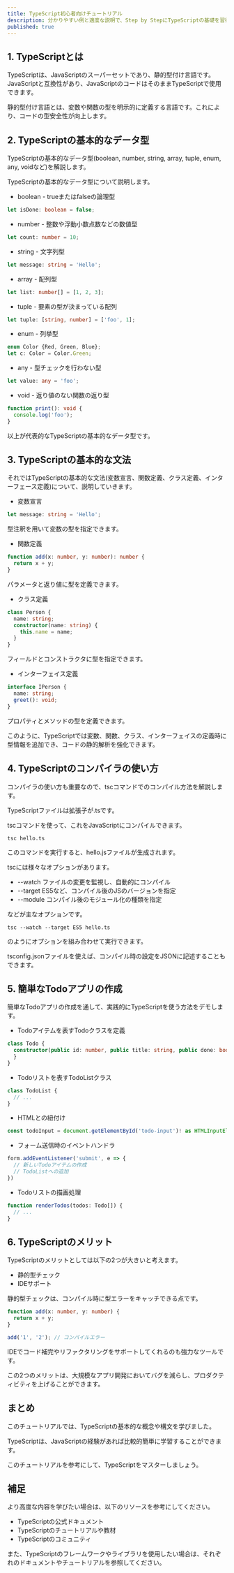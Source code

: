 ```yaml
---
title: TypeScript初心者向けチュートリアル
description: 分かりやすい例と適度な説明で、Step by StepにTypeScriptの基礎を習得できるチュートリアルを目指します。
published: true
---
```


## 1. TypeScriptとは

TypeScriptは、JavaScriptのスーパーセットであり、静的型付け言語です。JavaScriptと互換性があり、JavaScriptのコードはそのままTypeScriptで使用できます。

静的型付け言語とは、変数や関数の型を明示的に定義する言語です。これにより、コードの型安全性が向上します。

## 2. TypeScriptの基本的なデータ型

TypeScriptの基本的なデータ型(boolean, number, string, array, tuple, enum, any, voidなど)を解説します。

TypeScriptの基本的なデータ型について説明します。

- boolean - trueまたはfalseの論理型

```ts
let isDone: boolean = false;
```

- number - 整数や浮動小数点数などの数値型

```ts 
let count: number = 10;
```

- string - 文字列型

```ts
let message: string = 'Hello'; 
```

- array - 配列型

```ts
let list: number[] = [1, 2, 3];
```

- tuple - 要素の型が決まっている配列

```ts
let tuple: [string, number] = ['foo', 1];
```

- enum - 列挙型

```ts
enum Color {Red, Green, Blue};
let c: Color = Color.Green;
```

- any - 型チェックを行わない型

```ts
let value: any = 'foo';
```

- void - 返り値のない関数の返り型

```ts
function print(): void {
  console.log('foo');
}
```

以上が代表的なTypeScriptの基本的なデータ型です。

## 3. TypeScriptの基本的な文法

それではTypeScriptの基本的な文法(変数宣言、関数定義、クラス定義、インターフェース定義)について、説明していきます。

- 変数宣言

```ts
let message: string = 'Hello';
```

型注釈を用いて変数の型を指定できます。

- 関数定義

```ts 
function add(x: number, y: number): number {
  return x + y;
}
```

パラメータと返り値に型を定義できます。

- クラス定義

```ts
class Person {
  name: string;
  constructor(name: string) { 
    this.name = name;
  }
}
```

フィールドとコンストラクタに型を指定できます。

- インターフェイス定義

```ts
interface IPerson {
  name: string;
  greet(): void;
}
``` 

プロパティとメソッドの型を定義できます。

このように、TypeScriptでは変数、関数、クラス、インターフェイスの定義時に型情報を追加でき、コードの静的解析を強化できます。

## 4. TypeScriptのコンパイラの使い方

コンパイラの使い方も重要なので、tscコマンドでのコンパイル方法を解説します。

TypeScriptファイルは拡張子が.tsです。

tscコマンドを使って、これをJavaScriptにコンパイルできます。

```
tsc hello.ts
```

このコマンドを実行すると、hello.jsファイルが生成されます。

tscには様々なオプションがあります。

- --watch ファイルの変更を監視し、自動的にコンパイル
- --target ES5など、コンパイル後のJSのバージョンを指定
- --module コンパイル後のモジュール化の種類を指定

などが主なオプションです。

```
tsc --watch --target ES5 hello.ts
```

のようにオプションを組み合わせて実行できます。

tsconfig.jsonファイルを使えば、コンパイル時の設定をJSONに記述することもできます。

## 5. 簡単なTodoアプリの作成

簡単なTodoアプリの作成を通して、実践的にTypeScriptを使う方法をデモします。


- Todoアイテムを表すTodoクラスを定義

```ts
class Todo {
  constructor(public id: number, public title: string, public done: boolean = false) {
  }
}
```

-  Todoリストを表すTodoListクラス

```ts
class TodoList {
  // ...
} 
```

- HTMLとの紐付け

```ts
const todoInput = document.getElementById('todo-input')! as HTMLInputElement;
```

- フォーム送信時のイベントハンドラ

```ts
form.addEventListener('submit', e => {
  // 新しいTodoアイテムの作成
  // TodoListへの追加
})
```

- Todoリストの描画処理

```ts
function renderTodos(todos: Todo[]) {
  // ...
}
```

## 6. TypeScriptのメリット

TypeScriptのメリットとしては以下の2つが大きいと考えます。

- 静的型チェック
- IDEサポート

静的型チェックは、コンパイル時に型エラーをキャッチできる点です。

```ts
function add(x: number, y: number) {
  return x + y; 
}

add('1', '2'); // コンパイルエラー
```

IDEでコード補完やリファクタリングをサポートしてくれるのも強力なツールです。

この2つのメリットは、大規模なアプリ開発においてバグを減らし、プロダクティビティを上げることができます。

## まとめ

このチュートリアルでは、TypeScriptの基本的な概念や構文を学びました。

TypeScriptは、JavaScriptの経験があれば比較的簡単に学習することができます。

このチュートリアルを参考にして、TypeScriptをマスターしましょう。

## 補足

より高度な内容を学びたい場合は、以下のリソースを参考にしてください。

- TypeScriptの公式ドキュメント
- TypeScriptのチュートリアルや教材
- TypeScriptのコミュニティ

また、TypeScriptのフレームワークやライブラリを使用したい場合は、それぞれのドキュメントやチュートリアルを参照してください。

